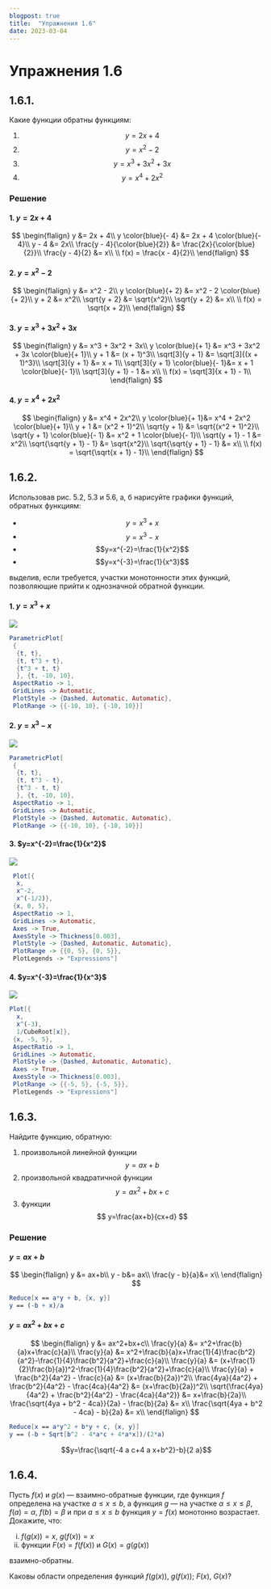 ```yaml
---
blogpost: true
title:  "Упражнения 1.6"
date: 2023-03-04
---
```

# Упражнения 1.6

## 1.6.1.

Какие функции обратны функциям:

1. $$y=2x+4$$
2. $$y=x^2-2$$
3. $$y=x^3+3x^2+3x$$
4. $$y=x^4+2x^2$$

### Решение

#### 1. $y = 2x + 4$

$$
\begin{flalign}
                            y &= 2x + 4\\
          y \color{blue}{- 4} &= 2x + 4 \color{blue}{- 4}\\
                        y - 4 &= 2x\\
\frac{y - 4}{\color{blue}{2}} &= \frac{2x}{\color{blue}{2}}\\
              \frac{y - 4}{2} &= x\\
\\
f(x) = \frac{x - 4}{2}\\
\end{flalign}
$$

#### 2. $y = x^2 - 2$

$$
\begin{flalign}
                y  &= x^2 - 2\\
y \color{blue}{+ 2} &= x^2 - 2 \color{blue}{+ 2}\\
                y + 2 &= x^2\\
                \sqrt{y + 2} &= \sqrt{x^2}\\
                \sqrt{y + 2} &= x\\
\\
f(x) = \sqrt{x + 2}\\
\end{flalign}
$$

#### 3. $y = x^3 + 3x^2 + 3x$

$$
\begin{flalign}
                      y &= x^3 + 3x^2 + 3x\\
    y \color{blue}{+ 1} &= x^3 + 3x^2 + 3x \color{blue}{+ 1}\\
                  y + 1 &= (x + 1)^3\\
         \sqrt[3]{y + 1} &= \sqrt[3]{(x + 1)^3}\\
         \sqrt[3]{y + 1} &= x + 1\\
\sqrt[3]{y + 1} \color{blue}{- 1}&= x + 1 \color{blue}{- 1}\\
    \sqrt[3]{y + 1} - 1 &= x\\
\\
f(x) = \sqrt[3]{x + 1} - 1\\
\end{flalign}
$$

#### 4. $y = x^4 + 2x^2$

$$
\begin{flalign}
                      y &= x^4 + 2x^2\\
     y \color{blue}{+ 1}&= x^4 + 2x^2 \color{blue}{+ 1}\\
                  y + 1 &= (x^2 + 1)^2\\
           \sqrt{y + 1} &= \sqrt{(x^2 + 1)^2}\\
\sqrt{y + 1} \color{blue}{- 1} &= x^2 + 1 \color{blue}{- 1}\\
       \sqrt{y + 1} - 1 &= x^2\\
       \sqrt{\sqrt{y + 1} - 1} &= \sqrt{x^2}\\
              \sqrt{\sqrt{y + 1} - 1} &= x\\
\\
f(x) = \sqrt{\sqrt{x + 1} - 1}\\
\end{flalign}
$$

## 1.6.2.

Использовав рис. 5.2, 5.3 и 5.6, а, б
нарисуйте графики функций, обратных 
функциям:

* $$y=x^3+x$$
* $$y=x^3-x$$
* $$y=x^{-2}=\frac{1}{x^2}$$
* $$y=x^{-3}=\frac{1}{x^3}$$

выделив, если
требуется, участки монотонности этих 
функций, позволяющие прийти к однозначной
обратной функции.

#### 1. $y=x^3+x$

![](figures/graph_1.6.2.a.svg)

```mathematica
ParametricPlot[
 {
  {t, t},
  {t, t^3 + t},
  {t^3 + t, t}
  }, {t, -10, 10},
 AspectRatio -> 1,
 GridLines -> Automatic,
 PlotStyle -> {Dashed, Automatic, Automatic},
 PlotRange -> {{-10, 10}, {-10, 10}}]
```
#### 2. $y=x^3-x$

![](figures/graph_1.6.2.b.svg)

```mathematica
ParametricPlot[
 {
  {t, t},
  {t, t^3 - t},
  {t^3 - t, t}
  }, {t, -10, 10},
 AspectRatio -> 1,
 GridLines -> Automatic,
 PlotStyle -> {Dashed, Automatic, Automatic},
 PlotRange -> {{-10, 10}, {-10, 10}}]
```

#### 3. $y=x^{-2}=\frac{1}{x^2}$

![](figures/graph_1.6.2.c.svg)

```mathematica
 Plot[{
  x,
  x^-2,
  x^(-1/2)},
 {x, 0, 5},
 AspectRatio -> 1,
 GridLines -> Automatic,
 Axes -> True,
 AxesStyle -> Thickness[0.003],
 PlotStyle -> {Dashed, Automatic, Automatic},
 PlotRange -> {{0, 5}, {0, 5}},
 PlotLegends -> "Expressions"]
```

#### 4. $y=x^{-3}=\frac{1}{x^3}$

![](figures/graph_1.6.2.d.svg)

```mathematica
Plot[{
  x,
  x^(-3),
  1/CubeRoot[x]},
 {x, -5, 5},
 AspectRatio -> 1,
 GridLines -> Automatic,
 PlotStyle -> {Dashed, Automatic, Automatic},
 Axes -> True,
 AxesStyle -> Thickness[0.003],
 PlotRange -> {{-5, 5}, {-5, 5}},
 PlotLegends -> "Expressions"]
```


## 1.6.3.

Найдите функцию, обратную:

1. произвольной линейной функции
    $$ y=ax+b $$
2. произвольной квадратичной функции
    $$ y=ax^2+bx+c $$
3. функции
    $$ y=\frac{ax+b}{cx+d} $$

### Решение

####  $y=ax+b$

$$
\begin{flalign}
y &= ax+b\\
y - b&= ax\\
\frac{y - b}{a}&= x\\
\end{flalign}
$$

```mathematica
Reduce[x == a*y + b, {x, y}]
y == (-b + x)/a
```

####  $y=ax^2+bx+c$

$$
\begin{flalign}
y &= ax^2+bx+c\\
\frac{y}{a} &= x^2+\frac{b}{a}x+\frac{c}{a}\\
\frac{y}{a} &= x^2+\frac{b}{a}x+\frac{1}{4}\frac{b^2}{a^2}-\frac{1}{4}\frac{b^2}{a^2}+\frac{c}{a}\\
\frac{y}{a} &= (x+\frac{1}{2}\frac{b}{a})^2-\frac{1}{4}\frac{b^2}{a^2}+\frac{c}{a}\\
\frac{y}{a} + \frac{b^2}{4a^2} - \frac{c}{a} &= (x+\frac{b}{2a})^2\\
\frac{4ya}{4a^2} + \frac{b^2}{4a^2} - \frac{4ca}{4a^2} &= (x+\frac{b}{2a})^2\\
\sqrt{\frac{4ya}{4a^2} + \frac{b^2}{4a^2} - \frac{4ca}{4a^2}} &= x+\frac{b}{2a}\\
\frac{\sqrt{4ya + b^2 - 4ca}}{2a} - \frac{b}{2a} &= x\\
\frac{\sqrt{4ya + b^2 - 4ca} - b}{2a} &= x\\
\end{flalign}
$$

```mathematica
Reduce[x == a*y^2 + b*y + c, {x, y}]
y == (-b + Sqrt[b^2 - 4*a*c + 4*a*x])/(2*a)
```
$$y=\frac{\sqrt{-4 a c+4 a x+b^2}-b}{2 a}$$

## 1.6.4.

Пусть $f(x)$ и $g(x)$ —
взаимно-обратные функции, где функция $f$ определена на
участке $a\leqslant x \leqslant b$, а функция $g$ —
на участке
$\alpha\leqslant x \leqslant \beta$, $f(a)=\alpha$, $f(b)=\beta$ и при $a\leqslant x \leqslant b$
функция $y=f(x)$ монотонно возрастает.
Докажите, что:

i. $f(g(x))=x$, $g(f(x))=x$
i. функции $F(x)=f(f(x))$ и $G(x)=g(g(x))$

взаимно-обратны.

Каковы области  определения функций $f(g(x))$, $g(f(x))$; $F(x)$, $G(x)$?